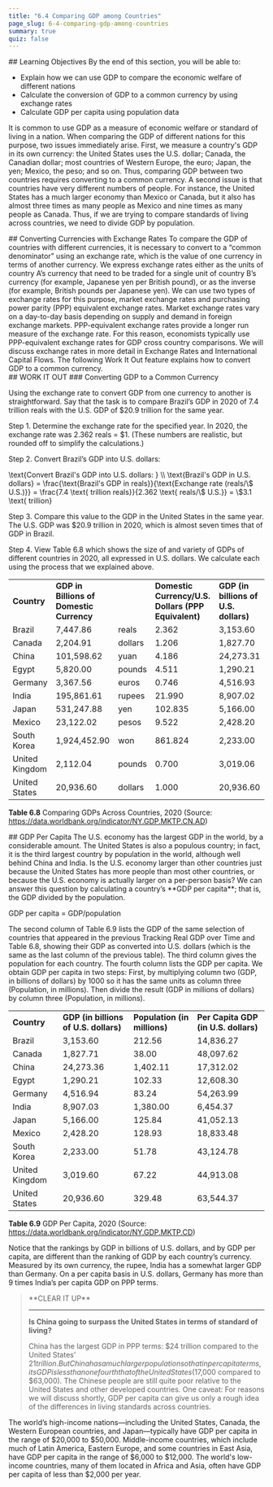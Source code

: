 ```yaml
---
title: "6.4 Comparing GDP among Countries"
page_slug: 6-4-comparing-gdp-among-countries
summary: true
quiz: false
---
```

<div className="content-chunk" data-subsection-id = "Learning-Objectives-658t">
## Learning Objectives
By the end of this section, you will be able to:

* Explain how we can use GDP to compare the economic welfare of different nations
* Calculate the conversion of GDP to a common currency by using exchange rates
* Calculate GDP per capita using population data

It is common to use GDP as a measure of economic welfare or standard of living in a nation. When comparing the GDP of different nations for this purpose, two issues immediately arise. First, we measure a country's GDP in its own currency: the United States uses the U.S. dollar; Canada, the Canadian dollar; most countries of Western Europe, the euro; Japan, the yen; Mexico, the peso; and so on. Thus, comparing GDP between two countries requires converting to a common currency. A second issue is that countries have very different numbers of people. For instance, the United States has a much larger economy than Mexico or Canada, but it also has almost three times as many people as Mexico and nine times as many people as Canada. Thus, if we are trying to compare standards of living across countries, we need to divide GDP by population.
</div>
<div className="content-chunk" data-subsection-id = "Converting-Currencies-with-Exchange-Rates-657t">
## Converting Currencies with Exchange Rates
To compare the GDP of countries with different currencies, it is necessary to convert to a “common denominator” using an exchange rate, which is the value of one currency in terms of another currency. We express exchange rates either as the units of country A’s currency that need to be traded for a single unit of country B’s currency (for example, Japanese yen per British pound), or as the inverse (for example, British pounds per Japanese yen). We can use two types of exchange rates for this purpose, market exchange rates and purchasing power parity (PPP) equivalent exchange rates. Market exchange rates vary on a day-to-day basis depending on supply and demand in foreign exchange markets. PPP-equivalent exchange rates provide a longer run measure of the exchange rate. For this reason, economists typically use PPP-equivalent exchange rates for GDP cross country comparisons. We will discuss exchange rates in more detail in Exchange Rates and International Capital Flows. The following Work It Out feature explains how to convert GDP to a common currency.
</div>
<div className="content-chunk" data-subsection-id = "WORK-IT-OUT-660t">
## WORK IT OUT
### Converting GDP to a Common Currency

Using the exchange rate to convert GDP from one currency to another is straightforward. Say that the task is to compare Brazil’s GDP in 2020 of 7.4 trillion reals with the U.S. GDP of $20.9 trillion for the same year.

Step 1. Determine the exchange rate for the specified year. In 2020, the exchange rate was 2.362 reals = $1. (These numbers are realistic, but rounded off to simplify the calculations.)

Step 2. Convert Brazil’s GDP into U.S. dollars:

\\text{Convert Brazil's GDP into U.S. dollars: } \\\ \\text{Brazil's GDP in U.S. dollars} = \\frac{\\text{Brazil's GDP in reals}}{\\text{Exchange rate (reals/\\$ U.S.)}} = \\frac{7.4 \\text{ trillion reals}}{2.362 \\text{ reals/\\$ U.S.}} = \\$3.1 \\text{ trillion}

Step 3. Compare this value to the GDP in the United States in the same year. The U.S. GDP was $20.9 trillion in 2020, which is almost seven times that of GDP in Brazil.

Step 4. View Table 6.8 which shows the size of and variety of GDPs of different countries in 2020, all expressed in U.S. dollars. We calculate each using the process that we explained above.

|     |     |     |     |     |
| --- | --- | --- | --- | --- |
| **Country** | **GDP in Billions of Domestic Currency** |     | **Domestic Currency/U.S. Dollars (PPP Equivalent)** | **GDP (in billions of U.S. dollars)** |
| Brazil | 7,447.86 | reals | 2.362 | 3,153.60 |
| Canada | 2,204.91 | dollars | 1.206 | 1,827.70 |
| China | 101,598.62 | yuan | 4.186 | 24,273.31 |
| Egypt | 5,820.00 | pounds | 4.511 | 1,290.21 |
| Germany | 3,367.56 | euros | 0.746 | 4,516.93 |
| India | 195,861.61 | rupees | 21.990 | 8,907.02 |
| Japan | 531,247.88 | yen | 102.835 | 5,166.00 |
| Mexico | 23,122.02 | pesos | 9.522 | 2,428.20 |
| South Korea | 1,924,452.90 | won | 861.824 | 2,233.00 |
| United Kingdom | 2,112.04 | pounds | 0.700 | 3,019.06 |
| United States | 20,936.60 | dollars | 1.000 | 20,936.60 |

**Table 6.8** Comparing GDPs Across Countries, 2020 (Source: https://data.worldbank.org/indicator/NY.GDP.MKTP.CN.AD)
</div>
<div className="content-chunk" data-subsection-id = "GDP-Per-Capita-659t">
## GDP Per Capita
The U.S. economy has the largest GDP in the world, by a considerable amount. The United States is also a populous country; in fact, it is the third largest country by population in the world, although well behind China and India. Is the U.S. economy larger than other countries just because the United States has more people than most other countries, or because the U.S. economy is actually larger on a per-person basis? We can answer this question by calculating a country’s **GDP per capita**; that is, the GDP divided by the population.

GDP per capita = GDP/population

The second column of Table 6.9 lists the GDP of the same selection of countries that appeared in the previous Tracking Real GDP over Time and Table 6.8, showing their GDP as converted into U.S. dollars (which is the same as the last column of the previous table). The third column gives the population for each country. The fourth column lists the GDP per capita. We obtain GDP per capita in two steps: First, by multiplying column two (GDP, in billions of dollars) by 1000 so it has the same units as column three (Population, in millions). Then divide the result (GDP in millions of dollars) by column three (Population, in millions).

|     |     |     |     |
| --- | --- | --- | --- |
| **Country** | **GDP (in billions of U.S. dollars)** | **Population (in millions)** | **Per Capita GDP (in U.S. dollars)** |
| Brazil | 3,153.60 | 212.56 | 14,836.27 |
| Canada | 1,827.71 | 38.00 | 48,097.62 |
| China | 24,273.36 | 1,402.11 | 17,312.02 |
| Egypt | 1,290.21 | 102.33 | 12,608.30 |
| Germany | 4,516.94 | 83.24 | 54,263.99 |
| India | 8,907.03 | 1,380.00 | 6,454.37 |
| Japan | 5,166.00 | 125.84 | 41,052.13 |
| Mexico | 2,428.20 | 128.93 | 18,833.48 |
| South Korea | 2,233.00 | 51.78 | 43,124.78 |
| United Kingdom | 3,019.60 | 67.22 | 44,913.08 |
| United States | 20,936.60 | 329.48 | 63,544.37 |

**Table 6.9** GDP Per Capita, 2020 (Source: https://data.worldbank.org/indicator/NY.GDP.MKTP.CD)

Notice that the rankings by GDP in billions of U.S. dollars, and by GDP per capita, are different than the ranking of GDP by each country’s currency. Measured by its own currency, the rupee, India has a somewhat larger GDP than Germany. On a per capita basis in U.S. dollars, Germany has more than 9 times India’s per capita GDP on PPP terms.

<Blockquote>**CLEAR IT UP**

* * *

**Is China going to surpass the United States in terms of standard of living?**

China has the largest GDP in PPP terms: $24 trillion compared to the United States’ $21 trillion. But China has a much larger population so that in per capita terms, its GDP is less than one fourth that of the United States ($17,000 compared to $63,000). The Chinese people are still quite poor relative to the United States and other developed countries. One caveat: For reasons we will discuss shortly, GDP per capita can give us only a rough idea of the differences in living standards across countries.

</Blockquote>

The world’s high-income nations—including the United States, Canada, the Western European countries, and Japan—typically have GDP per capita in the range of $20,000 to $50,000. Middle-income countries, which include much of Latin America, Eastern Europe, and some countries in East Asia, have GDP per capita in the range of $6,000 to $12,000. The world's low-income countries, many of them located in Africa and Asia, often have GDP per capita of less than $2,000 per year.
</div>
